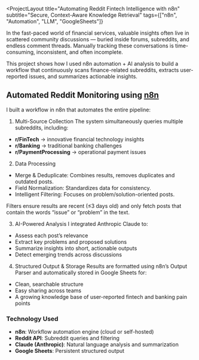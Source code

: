 <ProjectLayout
  title="Automating Reddit Fintech Intelligence with n8n"
  subtitle="Secure, Context-Aware Knowledge Retrieval"
  tags={["n8n", "Automation", "LLM", "GoogleSheets"]}
  >

In the fast-paced world of financial services, valuable insights often live in scattered community discussions — buried inside forums, subreddits, and endless comment threads.
Manually tracking these conversations is time-consuming, inconsistent, and often incomplete.

This project shows how I used n8n automation + AI analysis to build a workflow that continuously scans finance-related subreddits, extracts user-reported issues, and summarizes actionable insights.

## Automated Reddit Monitoring using <a href="https://n8n.io/" target="_blank">n8n</a>
I built a workflow in n8n that automates the entire pipeline:

1. Multi-Source Collection
The system simultaneously queries multiple subreddits, including:
- **r/FinTech** → innovative financial technology insights
- **r/Banking** → traditional banking challenges
- **r/PaymentProcessing** → operational payment issues

2. Data Processing
- Merge & Deduplicate: Combines results, removes duplicates and outdated posts.
- Field Normalization: Standardizes data for consistency.
- Intelligent Filtering: Focuses on problem/solution-oriented posts.

<Callout type="info" title="Filter voor relevante resultaten">
Filters ensure results are recent (≤3 days old) and only fetch posts that contain the words “issue” or “problem” in the text.
</Callout>

3. AI-Powered Analysis
I integrated Anthropic Claude to:
- Assess each post’s relevance
- Extract key problems and proposed solutions
- Summarize insights into short, actionable outputs
- Detect emerging trends across discussions

4. Structured Output & Storage
Results are formatted using n8n’s Output Parser and automatically stored in Google Sheets for:
- Clean, searchable structure
- Easy sharing across teams
- A growing knowledge base of user-reported fintech and banking pain points

### Technology Used
- **n8n**: Workflow automation engine (cloud or self-hosted)
- **Reddit API**: Subreddit queries and filtering
- **Claude (Anthropic)**: Natural language analysis and summarization
- **Google Sheets**: Persistent structured output

</ProjectLayout>